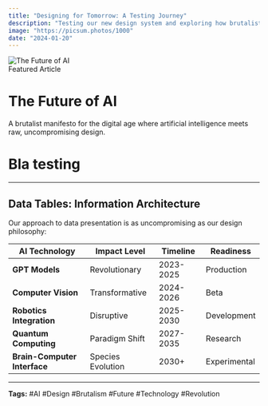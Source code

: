 ```yaml
---
title: "Designing for Tomorrow: A Testing Journey"
description: "Testing our new design system and exploring how brutalist principles apply to modern digital experiences."
image: "https://picsum.photos/1000"
date: "2024-01-20"
---
```


<div className="hero-container">
  <img
    src="https://picsum.photos/1000"
    alt="The Future of AI"
    className="hero-image brutalist-border"
  />
  <div className="hero-overlay" />
  <div className="hero-content">
    <div className="hero-badge brutalist-border">
      Featured Article
    </div>
    <h1 className="display-title hero-title ">
      The Future of AI
    </h1>
    <p className="hero-description">
      A brutalist manifesto for the digital age where artificial intelligence meets raw, uncompromising design.
    </p>
  </div>
</div>

# Bla testing


---

## Data Tables: Information Architecture

Our approach to data presentation is as uncompromising as our design philosophy:

| AI Technology | Impact Level | Timeline | Readiness |
|---------------|--------------|----------|-----------|
| **GPT Models** | Revolutionary | 2023-2025 | Production |
| **Computer Vision** | Transformative | 2024-2026 | Beta |
| **Robotics Integration** | Disruptive | 2025-2030 | Development |
| **Quantum Computing** | Paradigm Shift | 2027-2035 | Research |
| **Brain-Computer Interface** | Species Evolution | 2030+ | Experimental |

---

**Tags:** #AI #Design #Brutalism #Future #Technology #Revolution 